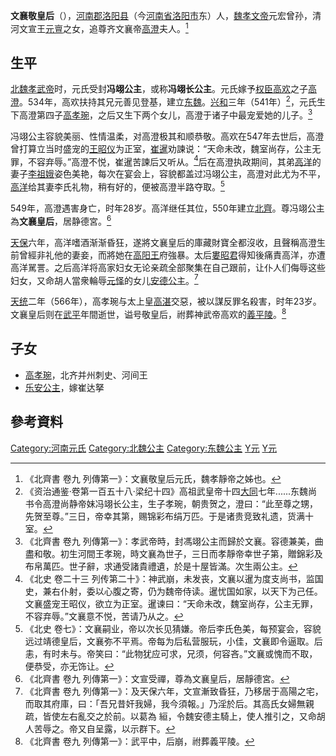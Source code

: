 {{東亞女性歷史人物
|名稱 =文襄敬皇后
|身份 =东魏公主，北齐皇后
|姓名= 
|封爵 = 公主
|封號 = 冯翊长公主
|位號= 
|諡號= 敬皇后
|墳墓=峻平陵
|父親=[[元亶|元亶]]
|嫡母=[[胡智|胡智]]
|夫=[[高澄|高澄]]
|兄弟=[[元景植|元景植]](兄)、[[元善见|元善见]](兄)、[[元威|元威]](弟)、[[元谦|元谦]](弟)
|姊妹=[[河南公主_(元亶之女)|河南长公主]](姐)
|子=[[高孝琬|高孝琬]]
|女=乐安公主，某公主
}}
'''文襄敬皇后'''（{{bd|?||570年代|catIdx=t}}），[[河南郡|河南郡]][[洛阳县|洛阳县]]（今[[河南省|河南省]][[洛阳市|洛阳市]]东）人，[[魏孝文帝|魏孝文帝]]元宏曾孙，清河文宣王[[元亶|元亶]]之女，追尊齐文襄帝[[高澄|高澄]]夫人。<ref>《北齊書 卷九 列傳第一》：文襄敬皇后元氏，魏孝靜帝之姊也。</ref>

== 生平 ==

[[北魏孝武帝|北魏孝武帝]]时，元氏受封'''冯翊公主'''，或称'''冯翊长公主'''。元氏嫁予[[权臣|权臣]][[高欢|高欢]]之子[[高澄|高澄]]。534年，高欢扶持其兄元善见登基，建立[[东魏|东魏]]。[[兴和_(年号)|兴和]]三年（541年）<ref>《资治通鉴·卷第一百五十八·梁纪十四》高祖武皇帝十四[[大同_(南梁)|大同]]七年......东魏尚书令高澄尚静帝妹冯翊长公主，生子孝琬，朝贵贺之，澄曰：“此至尊之甥，先贺至尊。”三日，帝幸其第，赐锦彩布绢万匹。于是诸贵竞致礼遗，货满十室。</ref>，元氏生下高澄第四子[[高孝琬|高孝琬]]，之后又生下两个女儿，高澄于诸子中最宠爱她的儿子。<ref>《北齊書 卷九 列傳第一》：孝武帝時，封馮翊公主而歸於文襄。容德兼美，曲盡和敬。初生河間王孝琬，時文襄為世子，三日而孝靜帝幸世子第，贈錦彩及布帛萬匹。世子辭，求通受諸貴禮遺，於是十屋皆滿。次生兩公主。</ref>

冯翊公主容貌美丽、性情温柔，对高澄极其和顺恭敬。高欢在547年去世后，高澄曾打算立当时盛宠的[[王昭仪|王昭仪]]为正室，[[崔暹_(博陵)|崔暹]]劝諫说：“天命未改，魏室尚存，公主无罪，不容弃辱。”高澄不悦，崔暹苦諫后又听从。<ref>《北史 卷二十三 列传第二十》：神武崩，未发丧，文襄以暹为度支尚书，监国史，兼右仆射，委以心腹之寄，仍为魏帝侍读。暹忧国如家，以天下为己任。文襄盛宠王昭仪，欲立为正室。暹谏曰：“天命未改，魏室尚存，公主无罪，不容弃辱。”文襄意不悦，苦请乃从之。</ref>后在高澄执政期间，其弟[[高洋|高洋]]的妻子[[李祖娥|李祖娥]]姿色美艳，每次在宴会上，容貌都盖过冯翊公主，高澄对此尤为不平，[[高洋|高洋]]给其妻李氏礼物，稍有好的，便被高澄半路夺取。<ref>《北史 卷七》：文襄嗣业，帝以次长见猜嫌。帝后李氏色美，每预宴会，容貌远过靖德皇后，文襄弥不平焉。帝每为后私营服玩，小佳，文襄即令逼取。后恚，有时未与。帝笑曰：“此物犹应可求，兄须，何容吝。”文襄或愧而不取，便恭受，亦无饰让。</ref>

549年，高澄遇害身亡，时年28岁。高洋继任其位，550年建立[[北齊|北齊]]。尊冯翊公主為'''文襄皇后'''，居静德宮。<ref>《北齊書 卷九 列傳第一》：文宣受禪，尊為文襄皇后，居靜德宮。</ref>

[[天保_(北齐)|天保]]六年，高洋嗜酒渐渐昏狂，遂將文襄皇后的庫藏財寶全都沒收，且聲稱高澄生前曾經非礼他的妻妾，而將她在[[高湜|高阳王]]府強暴。太后[[婁昭君|婁昭君]]得知後痛責高洋，亦遭高洋駡詈。之后高洋将高家妇女无论亲疏全部聚集在自己跟前，让仆人们侮辱这些妇女，又命胡人當衆輪辱[[元怿|元怿]]的女儿[[安德公主_(元魏)|安德公主]]。<ref>《北齊書 卷九 列傳第一》：及天保六年，文宣漸致昏狂，乃移居于高陽之宅，而取其府庫，曰：「吾兄昔奸我婦，我今須報。」乃淫於后。其高氏女婦無親疏，皆使左右亂交之於前。以葛為 絙，令魏安德主騎上，使人推引之，又命胡人苦辱之。帝又自呈露，以示群下。</ref>

[[天統_(北齊)|天统]]二年（566年），高孝琬与太上皇[[高湛|高湛]]交惡，被以謀反罪名殺害，时年23岁。文襄皇后则在[[武平_(北齐)|武平]]年間逝世，谥号敬皇后，祔葬神武帝高欢的[[義平陵|義平陵]]。<ref>《北齊書 卷九 列傳第一》：武平中，后崩，祔葬義平陵。</ref>

== 子女 ==
*[[高孝琬|高孝琬]]，北齐并州刺史、河间王
*[[乐安公主_(北齐)|乐安公主]]，嫁崔达拏

==參考資料==
{{Reflist}}

{{北齊皇后}}

[[Category:河南元氏|Category:河南元氏]]
[[Category:北魏公主|Category:北魏公主]]
[[Category:东魏公主|Category:东魏公主]]
[[Category:北齐追封皇后|Y元]]
[[Category:中国皇嫂|Y元]]